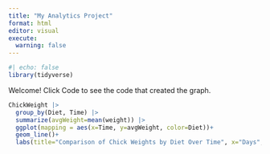 ```yaml
---
title: "My Analytics Project"
format: html
editor: visual
execute:
  warning: false
---
```


```r
#| echo: false
library(tidyverse)
```

Welcome! Click Code to see the code that created the graph.

```r

ChickWeight |>
  group_by(Diet, Time) |>
  summarize(avgWeight=mean(weight)) |>
  ggplot(mapping = aes(x=Time, y=avgWeight, color=Diet))+
  geom_line()+
  labs(title="Comparison of Chick Weights by Diet Over Time", x="Days", y="Weight(g)")




```
